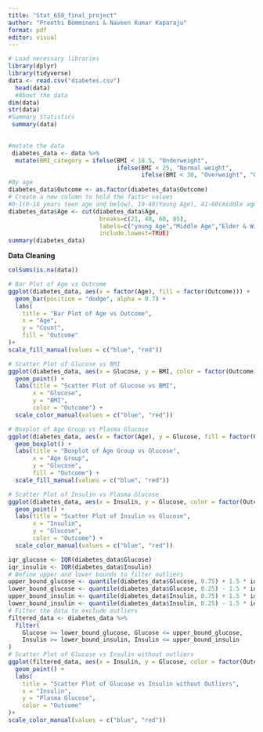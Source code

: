 ```yaml
---
title: "Stat_650_final_project"
author: "Preethi Bommineni & Naveen Kumar Kaparaju"
format: pdf
editor: visual
---
```


```r
# Load necessary libraries
library(dplyr)
library(tidyverse)
data <- read.csv("diabetes.csv")
  head(data)
  #About the data
dim(data)
str(data)
#Summary Statistics
 summary(data)
 
```
```r
#mutate the data
 diabetes_data <- data %>%
  mutate(BMI_category = ifelse(BMI < 18.5, "Underweight",
                               ifelse(BMI < 25, "Normal weight",
                                      ifelse(BMI < 30, "Overweight", "Obese"))))
#By age
diabetes_data$Outcome <- as.factor(diabetes_data$Outcome)
# Create a new column to hold the factor values
#0-1(0-18 years teen age and below), 19-40(Young Age), 41-60(middle age), 60-85(Old #Age)
diabetes_data$Age <- cut(diabetes_data$Age,
                          breaks=c(21, 40, 60, 85),
                          labels=c("young Age","Middle Age","Elder & Wise"),
                          include.lowest=TRUE)
summary(diabetes_data)
```
**Data Cleaning**
```r
colSums(is.na(data))
```
```r
# Bar Plot of Age vs Outcome
ggplot(diabetes_data, aes(x = factor(Age), fill = factor(Outcome))) +
  geom_bar(position = "dodge", alpha = 0.7) +
  labs(
    title = "Bar Plot of Age vs Outcome",
    x = "Age",
    y = "Count",
    fill = "Outcome"
)+
scale_fill_manual(values = c("blue", "red"))
```
```r
# Scatter Plot of Glucose vs BMI
ggplot(diabetes_data, aes(x = Glucose, y = BMI, color = factor(Outcome))) +
  geom_point() +
  labs(title = "Scatter Plot of Glucose vs BMI",
       x = "Glucose",
       y = "BMI",
       color = "Outcome") +
  scale_color_manual(values = c("blue", "red"))
```
```r
# Boxplot of Age Group vs Plasma Glucose
ggplot(diabetes_data, aes(x = factor(Age), y = Glucose, fill = factor(Outcome))) +
  geom_boxplot() +
  labs(title = "Boxplot of Age Group vs Glucose",
       x = "Age Group",
       y = "Glucose",
       fill = "Outcome") +
  scale_fill_manual(values = c("blue", "red"))
```
```r
# Scatter Plot of Insulin vs Plasma Glucose
ggplot(diabetes_data, aes(x = Insulin, y = Glucose, color = factor(Outcome))) +
  geom_point() +
  labs(title = "Scatter Plot of Insulin vs Glucose",
       x = "Insulin",
       y = "Glucose",
       color = "Outcome") +
  scale_color_manual(values = c("blue", "red"))
```
```r
iqr_glucose <- IQR(diabetes_data$Glucose)
iqr_insulin <- IQR(diabetes_data$Insulin)
# Define upper and lower bounds to filter outliers
upper_bound_glucose <- quantile(diabetes_data$Glucose, 0.75) + 1.5 * iqr_glucose
lower_bound_glucose <- quantile(diabetes_data$Glucose, 0.25) - 1.5 * iqr_glucose
upper_bound_insulin <- quantile(diabetes_data$Insulin, 0.75) + 1.5 * iqr_insulin
lower_bound_insulin <- quantile(diabetes_data$Insulin, 0.25) - 1.5 * iqr_insulin
# Filter the data to exclude outliers
filtered_data <- diabetes_data %>%
  filter(
    Glucose >= lower_bound_glucose, Glucose <= upper_bound_glucose,
    Insulin >= lower_bound_insulin, Insulin <= upper_bound_insulin
)
# Scatter Plot of Glucose vs Insulin without outliers
ggplot(filtered_data, aes(x = Insulin, y = Glucose, color = factor(Outcome))) +
  geom_point() +
  labs(
    title = "Scatter Plot of Glucose vs Insulin without Outliers",
    x = "Insulin",
    y = "Plasma Glucose",
    color = "Outcome"
)+
scale_color_manual(values = c("blue", "red"))
```




